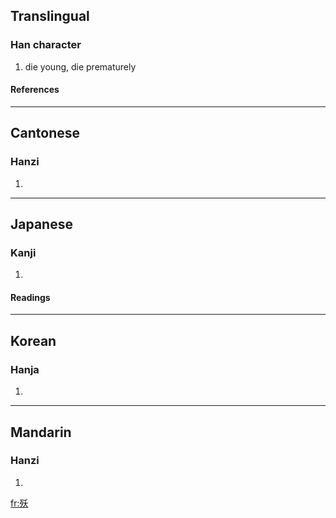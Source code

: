 {{see|夭}}

==Translingual==
===Han character===
{{Han char|rn=78|rad=歹|as=04|sn=8|four=1223<sub>4</sub>|canj=一弓竹大 (MNHK)}}
# die young, die prematurely
====References====
{{Han ref|kx=0579.200|dkj=16390|dj=0971.230|hdz=21382.090|uh=6B80|ud=27520|bh=CCEA|bd=52458}}

----
==Cantonese==
===Hanzi===
{{yue-hanzi|jyut=|y=yiu2}}
# {{defn|Cantonese}}

----
==Japanese==
===Kanji===
{{ja-kanji|grade=|rs=歹04}}
# {{defn|Japanese}} 
====Readings====
{{ja-readings|on=[[よう]] (yō)|kun=[[わかじに]] (wakajini)}}

----
==Korean==
===Hanja===
{{ko-hanja|hangeul=요|eumhun=|rv=yo|mr=yo|y=yo}}
# {{defn|Korean}}

----
==Mandarin==
===Hanzi===
{{cmn-hanzi|pin=[[yǎo]] ([[yao3]]), *[[yāo]] ([[yao1]])|wg=yao<sup>3</sup>}}
# {{defn|Mandarin}}

[[fr:殀]]